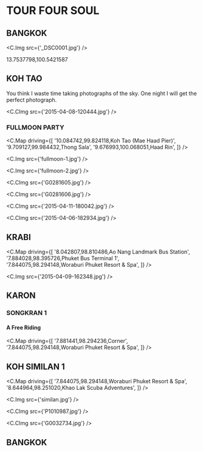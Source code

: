 
# TOUR FOUR SOUL

## BANGKOK

<C.Img src={'_DSC0001.jpg'} />

13.7537798,100.5421587

## KOH TAO

You think I waste time taking photographs of the sky.
One night I will get the perfect photograph.

<C.CImg src={'2015-04-08-120444.jpg'} />

### FULLMOON PARTY

<C.Map
  driving={[
    '10.084742,99.824118,Koh Tao (Mae Haad Pier)',
    '9.709127,99.984432,Thong Sala',
    '9.676993,100.068051,Haad Rin',
]}
/>

<C.Img src={'fullmoon-1.jpg'} />

<C.Img src={'fullmoon-2.jpg'} />

<C.CImg src={'G0281605.jpg'} />

<C.CImg src={'G0281606.jpg'} />

<C.CImg src={'2015-04-11-180042.jpg'} />

<C.CImg src={'2015-04-06-182934.jpg'} />

## KRABI

<C.Map
  driving={[
    '8.042807,98.810486,Ao Nang Landmark Bus Station',
    '7.884028,98.395726,Phuket Bus Terminal 1',
    '7.844075,98.294148,Woraburi Phuket Resort & Spa',
]}
/>

<C.Img src={'2015-04-09-162348.jpg'} />

## KARON

### SONGKRAN 1

#### A Free Riding

<C.Map
  driving={[
    '7.881441,98.294236,Corner',
    '7.844075,98.294148,Woraburi Phuket Resort & Spa',
]}
/>

## KOH SIMILAN 1

<C.Map
  driving={[
    '7.844075,98.294148,Woraburi Phuket Resort & Spa',
    '8.644964,98.251020,Khao Lak Scuba Adventures',
]}
/>

<C.Img src={'similan.jpg'} />

<C.CImg src={'P1010987.jpg'} />

<C.CImg src={'G0032734.jpg'} />

## BANGKOK
